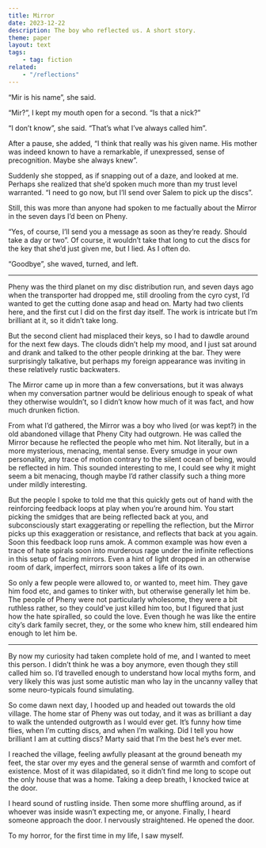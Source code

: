 ```yaml
---
title: Mirror
date: 2023-12-22
description: The boy who reflected us. A short story.
theme: paper
layout: text
tags:
    - tag: fiction
related:
    - "/reflections"
---
```


“Mir is his name”, she said.

“Mir?”, I kept my mouth open for a second. “Is that a nick?”

“I don’t know”, she said. “That’s what I’ve always called him”.

After a pause, she added, “I think that really was his given name. His mother
was indeed known to have a remarkable, if unexpressed, sense of precognition.
Maybe she always knew”.

Suddenly she stopped, as if snapping out of a daze, and looked at me. Perhaps
she realized that she’d spoken much more than my trust level warranted. “I need
to go now, but I’ll send over Salem to pick up the discs”.

Still, this was more than anyone had spoken to me factually about the Mirror in
the seven days I’d been on Pheny.

“Yes, of course, I’ll send you a message as soon as they’re ready. Should take a
day or two”. Of course, it wouldn’t take that long to cut the discs for the key
that she’d just given me, but I lied. As I often do.

“Goodbye”, she waved, turned, and left.

---

Pheny was the third planet on my disc distribution run, and seven days ago when
the transporter had dropped me, still drooling from the cyro cyst, I’d wanted to
get the cutting done asap and head on. Marty had two clients here, and the first
cut I did on the first day itself. The work is intricate but I’m brilliant at
it, so it didn’t take long.

But the second client had misplaced their keys, so I had to dawdle around for
the next few days. The clouds didn’t help my mood, and I just sat around and
drank and talked to the other people drinking at the bar. They were surprisingly
talkative, but perhaps my foreign appearance was inviting in these relatively
rustic backwaters.

The Mirror came up in more than a few conversations, but it was always when my
conversation partner would be delirious enough to speak of what they otherwise
wouldn’t, so I didn’t know how much of it was fact, and how much drunken
fiction.

From what I’d gathered, the Mirror was a boy who lived (or was kept?) in the old
abandoned village that Pheny City had outgrown. He was called the Mirror because
he reflected the people who met him. Not literally, but in a more mysterious,
menacing, mental sense. Every smudge in your own personality, any trace of
motion contrary to the silent ocean of being, would be reflected in him. This
sounded interesting to me, I could see why it might seem a bit menacing, though
maybe I’d rather classify such a thing more under mildly interesting.

But the people I spoke to told me that this quickly gets out of hand with the
reinforcing feedback loops at play when you’re around him. You start picking the
smidges that are being reflected back at you, and subconsciously start
exaggerating or repelling the reflection, but the Mirror picks up this
exaggeration or resistance, and reflects that back at you again. Soon this
feedback loop runs amok. A common example was how even a trace of hate spirals
soon into murderous rage under the infinite reflections in this setup of facing
mirrors. Even a hint of light dropped in an otherwise room of dark, imperfect,
mirrors soon takes a life of its own.

So only a few people were allowed to, or wanted to, meet him. They gave him food
etc, and games to tinker with, but otherwise generally let him be. The people of
Pheny were not particularly wholesome, they were a bit ruthless rather, so they
could’ve just killed him too, but I figured that just how the hate spiralled, so
could the love. Even though he was like the entire city’s dark family secret,
they, or the some who knew him, still endeared him enough to let him be.

---

By now my curiosity had taken complete hold of me, and I wanted to meet this
person. I didn’t think he was a boy anymore, even though they still called him
so. I’d travelled enough to understand how local myths form, and very likely
this was just some autistic man who lay in the uncanny valley that some
neuro-typicals found simulating.

So come dawn next day, I hooded up and headed out towards the old village. The
home star of Pheny was out today, and it was as brilliant a day to walk the
untended outgrowth as I would ever get. It’s funny how time flies, when I’m
cutting discs, and when I’m walking. Did I tell you how brilliant I am at
cutting discs? Marty said that I’m the best he’s ever met.

I reached the village, feeling awfully pleasant at the ground beneath my feet,
the star over my eyes and the general sense of warmth and comfort of existence.
Most of it was dilapidated, so it didn’t find me long to scope out the only
house that was a home. Taking a deep breath, I knocked twice at the door.

I heard sound of rustling inside. Then some more shuffling around, as if whoever
was inside wasn’t expecting me, or anyone. Finally, I heard someone approach the
door. I nervously straightened. He opened the door.

To my horror, for the first time in my life, I saw myself.
